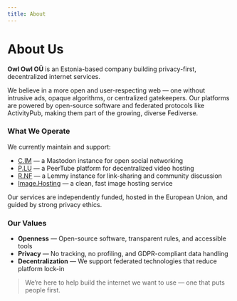 ```yaml
---
title: About
---
```


# About Us

**Owl Owl OÜ** is an Estonia-based company building privacy-first, decentralized internet services.

We believe in a more open and user-respecting web — one without intrusive ads, opaque algorithms, or centralized gatekeepers. Our platforms are powered by open-source software and federated protocols like ActivityPub, making them part of the growing, diverse Fediverse.

### What We Operate

We currently maintain and support:

- [C.IM](https://c.im) — a Mastodon instance for open social networking
- [P.LU](https://p.lu) — a PeerTube platform for decentralized video hosting
- [R.NF](https://r.nf) — a Lemmy instance for link-sharing and community discussion
- [Image.Hosting](https://image.hosting) — a clean, fast image hosting service

Our services are independently funded, hosted in the European Union, and guided by strong privacy ethics.

### Our Values

- **Openness** — Open-source software, transparent rules, and accessible tools  
- **Privacy** — No tracking, no profiling, and GDPR-compliant data handling  
- **Decentralization** — We support federated technologies that reduce platform lock-in

> We’re here to help build the internet we want to use — one that puts people first.

